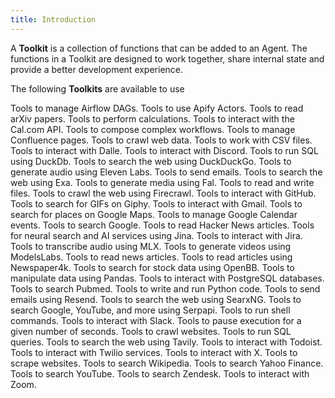 ```yaml
---
title: Introduction
---
```


A **Toolkit** is a collection of functions that can be added to an Agent. The functions in a Toolkit are designed to work together, share internal state and provide a better development experience.

The following **Toolkits** are available to use

<CardGroup cols={3}>
  <Card title="Airflow" icon="wind" iconType="duotone" href="/tools/toolkits/airflow">
    Tools to manage Airflow DAGs.
  </Card>
  <Card title="Apify" icon="gear" iconType="duotone" href="/tools/toolkits/apify">
    Tools to use Apify Actors.
  </Card>
  <Card title="Arxiv" icon="book" iconType="duotone" href="/tools/toolkits/arxiv">
    Tools to read arXiv papers.
  </Card>
  <Card title="Calculator" icon="calculator" iconType="duotone" href="/tools/toolkits/calculator">
    Tools to perform calculations.
  </Card>
  <Card title="CalCom" icon="calendar" iconType="duotone" href="/tools/toolkits/calcom">
    Tools to interact with the Cal.com API.
  </Card>
  <Card title="Composio" icon="code-branch" iconType="duotone" href="/tools/toolkits/composio">
    Tools to compose complex workflows.
  </Card>
  <Card title="Confluence" icon="file" iconType="duotone" href="/tools/toolkits/confluence">
    Tools to manage Confluence pages.
  </Card>
  <Card title="Crawl4AI" icon="spider" iconType="duotone" href="/tools/toolkits/crawl4ai">
    Tools to crawl web data.
  </Card>
  <Card title="CSV" icon="file-csv" iconType="duotone" href="/tools/toolkits/csv">
    Tools to work with CSV files.
  </Card>
  <Card title="Dalle" icon="eye" iconType="duotone" href="/tools/toolkits/dalle">
    Tools to interact with Dalle.
  </Card>
  <Card title="Discord" icon="comment" iconType="duotone" href="/tools/toolkits/discord">
    Tools to interact with Discord.
  </Card>
  <Card title="DuckDb" icon="server" iconType="duotone" href="/tools/toolkits/duckdb">
    Tools to run SQL using DuckDb.
  </Card>
  <Card title="DuckDuckGo" icon="duck" iconType="duotone" href="/tools/toolkits/duckduckgo">
    Tools to search the web using DuckDuckGo.
  </Card>
  <Card title="Eleven Labs" icon="headphones" iconType="duotone" href="/tools/toolkits/eleven_labs">
    Tools to generate audio using Eleven Labs.
  </Card>
  <Card title="Email" icon="envelope" iconType="duotone" href="/tools/toolkits/email">
    Tools to send emails.
  </Card>
  <Card title="Exa" icon="magnifying-glass" iconType="duotone" href="/tools/toolkits/exa">
    Tools to search the web using Exa.
  </Card>
  <Card title="Fal" icon="video" iconType="duotone" href="/tools/toolkits/fal">
    Tools to generate media using Fal.
  </Card>
  <Card title="File" icon="file" iconType="duotone" href="/tools/toolkits/file">
    Tools to read and write files.
  </Card>
  <Card title="Firecrawl" icon="fire" iconType="duotone" href="/tools/toolkits/firecrawl">
    Tools to crawl the web using Firecrawl.
  </Card>
  <Card title="GitHub" icon="github" iconType="brands" href="/tools/toolkits/github">
    Tools to interact with GitHub.
  </Card>
  <Card title="Giphy" icon="image" iconType="duotone" href="/tools/toolkits/giphy">
    Tools to search for GIFs on Giphy.
  </Card>
  <Card title="Gmail" icon="envelope" iconType="duotone" href="/tools/toolkits/gmail">
    Tools to interact with Gmail.
  </Card>
  <Card title="Google Maps" icon="map" iconType="duotone" href="/tools/toolkits/google_maps">
    Tools to search for places on Google Maps.
  </Card>
  <Card
    title="Google Calendar"
    icon="calendar"
    iconType="duotone"
    href="/tools/toolkits/googlecalendar"
  >
    Tools to manage Google Calendar events.
  </Card>
  <Card title="Google Search" icon="google" iconType="duotone" href="/tools/toolkits/googlesearch">
    Tools to search Google.
  </Card>
  <Card title="HackerNews" icon="newspaper" iconType="duotone" href="/tools/toolkits/hackernews">
    Tools to read Hacker News articles.
  </Card>
  <Card title="Jina Reader" icon="robot" iconType="duotone" href="/tools/toolkits/jina_reader">
    Tools for neural search and AI services using Jina.
  </Card>
  <Card title="Jira" icon="jira" iconType="brands" href="/tools/toolkits/jira">
    Tools to interact with Jira.
  </Card>
  <Card
    title="MLX Transcribe"
    icon="headphones"
    iconType="duotone"
    href="/tools/toolkits/mlx_transcribe"
  >
    Tools to transcribe audio using MLX.
  </Card>
  <Card title="ModelsLabs" icon="video" iconType="duotone" href="/tools/toolkits/models_labs">
    Tools to generate videos using ModelsLabs.
  </Card>
  <Card title="Newspaper" icon="newspaper" iconType="duotone" href="/tools/toolkits/newspaper">
    Tools to read news articles.
  </Card>
  <Card title="Newspaper4k" icon="newspaper" iconType="duotone" href="/tools/toolkits/newspaper4k">
    Tools to read articles using Newspaper4k.
  </Card>
  <Card title="OpenBB" icon="chart-bar" iconType="duotone" href="/tools/toolkits/openbb">
    Tools to search for stock data using OpenBB.
  </Card>
  <Card title="Pandas" icon="table" iconType="duotone" href="/tools/toolkits/pandas">
    Tools to manipulate data using Pandas.
  </Card>
  <Card title="Postgres" icon="database" iconType="duotone" href="/tools/toolkits/postgres">
    Tools to interact with PostgreSQL databases.
  </Card>
  <Card title="Pubmed" icon="file-medical" iconType="duotone" href="/tools/toolkits/pubmed">
    Tools to search Pubmed.
  </Card>
  <Card title="Python" icon="code" iconType="duotone" href="/tools/toolkits/python">
    Tools to write and run Python code.
  </Card>
  <Card title="Resend" icon="paper-plane" iconType="duotone" href="/tools/toolkits/resend">
    Tools to send emails using Resend.
  </Card>
  <Card title="SearxNG" icon="magnifying-glass" iconType="duotone" href="/tools/toolkits/searxng">
    Tools to search the web using SearxNG.
  </Card>
  <Card title="Serpapi" icon="magnifying-glass" iconType="duotone" href="/tools/toolkits/serpapi">
    Tools to search Google, YouTube, and more using Serpapi.
  </Card>
  <Card title="Shell" icon="terminal" iconType="duotone" href="/tools/toolkits/shell">
    Tools to run shell commands.
  </Card>
  <Card title="Slack" icon="slack" iconType="duotone" href="/tools/toolkits/slack">
    Tools to interact with Slack.
  </Card>
  <Card title="Sleep" icon="bed" iconType="duotone" href="/tools/toolkits/sleep">
    Tools to pause execution for a given number of seconds.
  </Card>
  <Card title="Spider" icon="spider" iconType="duotone" href="/tools/toolkits/spider">
    Tools to crawl websites.
  </Card>
  <Card title="SQL" icon="database" iconType="duotone" href="/tools/toolkits/sql">
    Tools to run SQL queries.
  </Card>
  <Card title="Tavily" icon="magnifying-glass" iconType="duotone" href="/tools/toolkits/tavily">
    Tools to search the web using Tavily.
  </Card>
  <Card title="Todoist" icon="list" iconType="duotone" href="/tools/toolkits/todoist">
    Tools to interact with Todoist.
  </Card>
  <Card title="Twilio" icon="mobile-screen-button" iconType="duotone" href="/tools/toolkits/twilio">
    Tools to interact with Twilio services.
  </Card>
  <Card title="X (Twitter)" icon="x-twitter" iconType="brands" href="/tools/toolkits/x">
    Tools to interact with X.
  </Card>
  <Card title="Website" icon="globe" iconType="duotone" href="/tools/toolkits/website">
    Tools to scrape websites.
  </Card>
  <Card title="Wikipedia" icon="book" iconType="duotone" href="/tools/toolkits/wikipedia">
    Tools to search Wikipedia.
  </Card>
  <Card title="YFinance" icon="dollar-sign" iconType="duotone" href="/tools/toolkits/yfinance">
    Tools to search Yahoo Finance.
  </Card>
  <Card title="YouTube" icon="youtube" iconType="brands" href="/tools/toolkits/youtube">
    Tools to search YouTube.
  </Card>
  <Card title="Zendesk" icon="headphones" iconType="duotone" href="/tools/toolkits/zendesk">
    Tools to search Zendesk.
  </Card>
  <Card title="Zoom" icon="video" iconType="duotone" href="/tools/toolkits/zoom">
    Tools to interact with Zoom.
  </Card>
</CardGroup>
